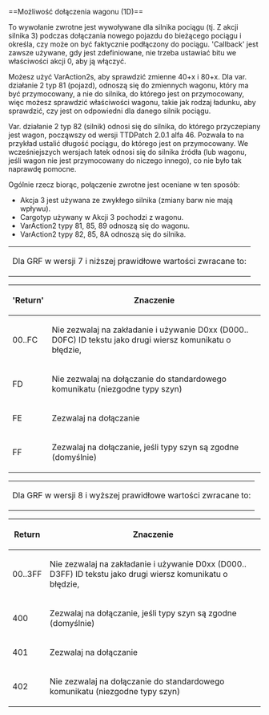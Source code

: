 <noinclude>{{pl/Development/NewGRF/inne strony|en=newgrf-specs.tt-wiki.net/wiki/Callback:_Can_wagon_be_attached|pl=pl/Development/NewGRF/NFO Specs/Callback/Can wagon be attached}}
</noinclude>==<span id="Can_wagon_be_attached_(1D)"></span><span title="Can wagon be attached (1D)" id="Can_wagon_be_attached_.281D.29">Możliwość dołączenia wagonu (1D)</span>==

To wywołanie zwrotne jest wywoływane dla silnika pociągu (tj. Z akcji silnika 3) podczas dołączania nowego pojazdu do bieżącego pociągu i określa, czy może on być faktycznie podłączony do pociągu. <span title='Wywołanie zwrotne'>'Callback'</span> jest zawsze używane, gdy jest zdefiniowane, nie trzeba ustawiać bitu we właściwości akcji 0, aby ją włączyć.

Możesz użyć VarAction2s, aby sprawdzić zmienne 40+x i 80+x. Dla var. działanie 2 typ 81 (pojazd), odnoszą się do zmiennych wagonu, który ma być przymocowany, a nie do silnika, do którego jest on przymocowany, więc możesz sprawdzić właściwości wagonu, takie jak rodzaj ładunku, aby sprawdzić, czy jest on odpowiedni dla danego silnik pociągu.

{{pl/Development/NewGRF/ottdp| |2.5|ttdprev=alpha 46}} Var. działanie 2 typ 82 (silnik) odnosi się do silnika, do którego przyczepiany jest wagon, począwszy od wersji TTDPatch 2.0.1 alfa 46. Pozwala to na przykład ustalić długość pociągu, do którego jest on przymocowany. We wcześniejszych wersjach łatek odnosi się do silnika źródła (lub wagonu, jeśli wagon nie jest przymocowany do niczego innego), co nie było tak naprawdę pomocne.

Ogólnie rzecz biorąc, połączenie zwrotne jest oceniane w ten sposób:
* Akcja 3 jest używana ze zwykłego silnika (zmiany barw nie mają wpływu).
* Cargotyp używany w Akcji 3 pochodzi z wagonu.
* VarAction2 typy 81, 85, 89 odnoszą się do wagonu.
* VarAction2 typy 82, 85, 8A odnoszą się do silnika.
{| style=border:hidden;margin-left:-3px
|{{pl/Development/NewGRF/grfTill|7}} Dla GRF w wersji 7 i niższej prawidłowe wartości zwracane to:
|}
{| 
|-
!<span title='zwracane'>'Return'</span>!!Znaczenie
|-
|00..FC||Nie zezwalaj na zakładanie i używanie D0xx (D000.. D0FC) ID tekstu jako drugi wiersz komunikatu o błędzie,
|-
|FD||Nie zezwalaj na dołączanie do standardowego komunikatu (niezgodne typy szyn)
|-
|valign=middle|FE||valign=middle|Zezwalaj na dołączanie<!--<ref name="ignorerailtype">-->{{pl/Development/NewGRF/NFO Specs/refs|name=ignorerailtype|text=Oznacza to, że można zezwolić na podłączenie na przykład wagonu jednoszynowego do zwykłego pojazdu kolejowego.|1}}<!--</ref>-->
|-
|FF||Zezwalaj na dołączanie, jeśli typy szyn są zgodne (domyślnie)
|}
{| style=border:hidden;margin-left:-4px
|{{pl/Development/NewGRF/grfFrom|8}} Dla GRF w wersji 8 i wyższej prawidłowe wartości zwracane to:
|}
{| 
|-
!Return!!Znaczenie
|-
|00..3FF||Nie zezwalaj na zakładanie i używanie D0xx (D000.. D3FF) ID tekstu jako drugi wiersz komunikatu o błędzie,
|-
|400||Zezwalaj na dołączanie, jeśli typy szyn są zgodne (domyślnie)
|-
|valign=middle|401||valign=middle|Zezwalaj na dołączanie<!--<ref name="ignorerailtype"/>-->{{pl/Development/NewGRF/NFO Specs/refs|name=ignorerailtype|<!--2-->1-1}}
|-
|402||Nie zezwalaj na dołączanie do standardowego komunikatu (niezgodne typy szyn)
|}
<!--
<references/>-->{{pl/Development/NewGRF/NFO Specs/przypisy|name=ignorerailtype|2001}}<!-- 1.0
 -->{{pl/Development/NewGRF/NFO Specs/przypisy|name=ignorerailtype|2001-1}}<!-- 1.1
  -->{{pl/Development/NewGRF/NFO Specs/refs|name=ignorerailtype|text=Oznacza to, że można zezwolić na podłączenie na przykład wagonu jednoszynowego do zwykłego pojazdu kolejowego.|<!--1-->przypis}}<!-- 1-0
  -->{{pl/Development/NewGRF/NFO Specs/refs|name=ignorerailtype|<!--2--><!--1-1-->przypis}}<!-- 1-1 -->

<!--[[Category:Callbacks]]-->
